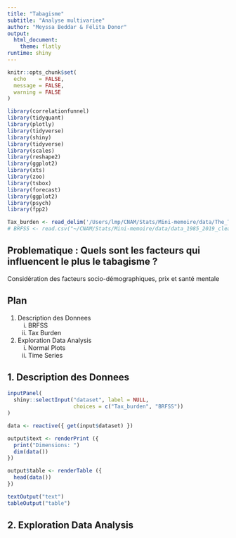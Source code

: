 ```yaml
---
title: "Tabagisme"
subtitle: "Analyse multivariee"
author: "Meyssa Beddar & Félita Donor"
output: 
  html_document: 
    theme: flatly
runtime: shiny
---
```


```r
knitr::opts_chunk$set(
  echo    = FALSE, 
  message = FALSE, 
  warning = FALSE
)
```

```r
library(correlationfunnel)
library(tidyquant)
library(plotly)
library(tidyverse)
library(shiny)
library(tidyverse)
library(scales)
library(reshape2)
library(ggplot2)
library(xts)
library(zoo)
library(tsbox)
library(forecast)
library(ggplot2)
library(psych)
library(fpp2)

Tax_burden <- read_delim('/Users/lmp/CNAM/Stats/Mini-memoire/data/The_Tax_Burden_on_Tobacco__1970-2019.csv', delim = ";")
# BRFSS <- read.csv("~/CNAM/Stats/Mini-memoire/data/data_1985_2019_cleaned_no_factors.csv")
```

## Problematique : Quels sont les facteurs qui influencent le plus le tabagisme ?

Considération des facteurs socio-démographiques, prix et santé mentale

## Plan

1. Description des Donnees
    i) BRFSS
    ii) Tax Burden
2. Exploration Data Analysis
    i) Normal Plots
    ii) Time Series

## 1. Description des Donnees

```r
inputPanel(
  shiny::selectInput("dataset", label = NULL, 
                     choices = c("Tax_burden", "BRFSS"))
)
```

```r
data <- reactive({ get(input$dataset) })

output$text <- renderPrint ({
  print("Dimensions: ")
  dim(data())
})

output$table <- renderTable ({
  head(data())
})

textOutput("text")
tableOutput("table")

```

## 2. Exploration Data Analysis
###

